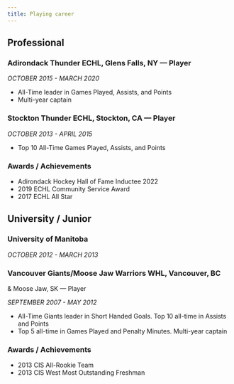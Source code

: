 ```yaml
---
title: Playing career
---
```


## Professional

### Adirondack Thunder ECHL, Glens Falls, NY — Player

*OCTOBER 2015 - MARCH 2020*

- All-Time leader in Games Played, Assists, and Points
- Multi-year captain

### Stockton Thunder ECHL, Stockton, CA — Player

*OCTOBER 2013 - APRIL 2015*

- Top 10 All-Time Games Played, Assists, and Points

### Awards / Achievements

- Adirondack Hockey Hall of Fame Inductee 2022
- 2019 ECHL Community Service Award
- 2017 ECHL All Star

## University / Junior

### University of Manitoba

*OCTOBER 2012 - MARCH 2013*

### Vancouver Giants/Moose Jaw Warriors WHL, Vancouver, BC
&amp; Moose Jaw, SK — Player

*SEPTEMBER 2007 - MAY 2012*

- All-Time Giants leader in Short Handed Goals. Top 10 all-time in Assists and Points
- Top 5 all-time in Games Played and Penalty Minutes. Multi-year captain

### Awards / Achievements

- 2013 CIS All-Rookie Team
- 2013 CIS West Most Outstanding Freshman
